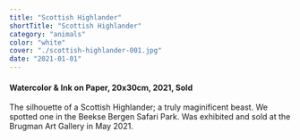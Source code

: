 ```yaml
---
title: "Scottish Highlander"
shortTitle: "Scottish Highlander"
category: "animals"
color: "white"
cover: "./scottish-highlander-001.jpg"
date: "2021-01-01"
---
```


#### Watercolor & Ink on Paper, 20x30cm, 2021, Sold

The silhouette of a Scottish Highlander; a truly maginificent beast. We spotted one in the Beekse Bergen Safari Park. Was exhibited and sold at the Brugman Art Gallery in May 2021.